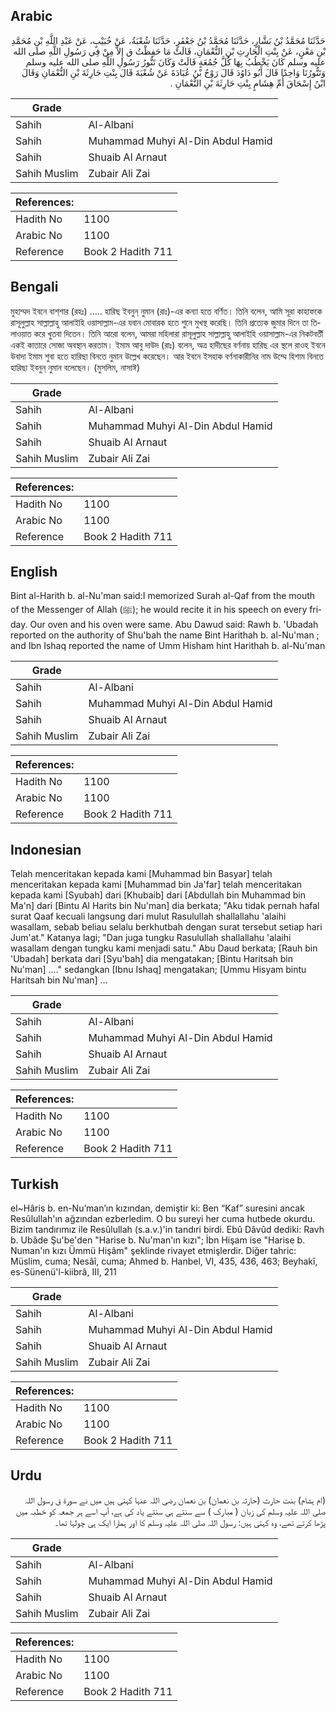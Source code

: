 ## Arabic


<div dir="rtl" lang="ar" style={{fontSize:'larger',backgroundColor:'#f8f9fa',padding:20}}>
حَدَّثَنَا مُحَمَّدُ بْنُ بَشَّارٍ، حَدَّثَنَا مُحَمَّدُ بْنُ جَعْفَرٍ، حَدَّثَنَا شُعْبَةُ، عَنْ خُبَيْبٍ، عَنْ عَبْدِ اللَّهِ بْنِ مُحَمَّدِ بْنِ مَعْنٍ، عَنْ بِنْتِ الْحَارِثِ بْنِ النُّعْمَانِ، قَالَتْ مَا حَفِظْتُ ق إِلاَّ مِنْ فِي رَسُولِ اللَّهِ صلى الله عليه وسلم كَانَ يَخْطُبُ بِهَا كُلَّ جُمُعَةٍ قَالَتْ وَكَانَ تَنُّورُ رَسُولِ اللَّهِ صلى الله عليه وسلم وَتَنُّورُنَا وَاحِدًا قَالَ أَبُو دَاوُدَ قَالَ رَوْحُ بْنُ عُبَادَةَ عَنْ شُعْبَةَ قَالَ بِنْتِ حَارِثَةَ بْنِ النُّعْمَانِ وَقَالَ ابْنُ إِسْحَاقَ أُمِّ هِشَامٍ بِنْتِ حَارِثَةَ بْنِ النُّعْمَانِ ‏.‏
</div>
<div style={{backgroundColor:'#f8f9fa',padding:20, marginBottom: 10}}><table> <thead> <tr> <th>Grade</th> <th></th> </tr> </thead> <tbody> <tr><td>Sahih</td><td>Al-Albani</td></tr><tr><td>Sahih</td><td>Muhammad Muhyi Al-Din Abdul Hamid</td></tr><tr><td>Sahih</td><td>Shuaib Al Arnaut</td></tr><tr><td>Sahih Muslim</td><td>Zubair Ali Zai</td></tr></tbody></table><table> <thead> <tr> <th>References:</th> <th></th> </tr> </thead> <tbody><tr><td>Hadith No</td><td>1100</td></tr><tr><td>Arabic No</td><td>1100</td></tr><tr><td>Reference</td><td>Book 2 Hadith 711</td></tr></tbody></table></div>

## Bengali


<div dir="ltr" lang="bn" style={{fontSize:'larger',backgroundColor:'#f8f9fa',padding:20}}>
মুহাম্মদ ইবনে বাশ্‌শার (রহঃ) ..... হারিছ ইবনুন্ নুমান (রাঃ)-এর কন্যা হতে বর্ণিত। তিনি বলেন, আমি সূরা কাহাফকে রাসূলুল্লাহ সাল্লাল্লাহু আলাইহি ওয়াসাল্লাম-এর যবান মোবারক হতে শুনে মুখস্থ করেছি। তিনি প্রত্যেক জুমার দিনে তা তিলাওয়াত করে খুতবা দিতেন। তিনি আরো বলেন, আমরা মহিলারা রাসূলুল্লাহ সাল্লাল্লাহু আলাইহি ওয়াসাল্লাম-এর নিকটবর্তী একই কাতারে সোজা অবস্থান করতাম। ইমাম আবু দাউদ (রাঃ) বলেন, অত্র হাদীছের বর্ণনায় হারিছ এর স্থলে রাওহ ইবনে উবাদা ইমাম শুবা হতে হারিছা বিনতে নুমান উল্লেখ করেছেন। আর ইবনে ইসহাক বর্ণনাকারীনির নাম উম্মে হিশাম বিনতে হারিছা ইবনুন্‌ নুমান বলেছেন। (মুসলিম, নাসাঈ)
</div>
<div style={{backgroundColor:'#f8f9fa',padding:20, marginBottom: 10}}><table> <thead> <tr> <th>Grade</th> <th></th> </tr> </thead> <tbody> <tr><td>Sahih</td><td>Al-Albani</td></tr><tr><td>Sahih</td><td>Muhammad Muhyi Al-Din Abdul Hamid</td></tr><tr><td>Sahih</td><td>Shuaib Al Arnaut</td></tr><tr><td>Sahih Muslim</td><td>Zubair Ali Zai</td></tr></tbody></table><table> <thead> <tr> <th>References:</th> <th></th> </tr> </thead> <tbody><tr><td>Hadith No</td><td>1100</td></tr><tr><td>Arabic No</td><td>1100</td></tr><tr><td>Reference</td><td>Book 2 Hadith 711</td></tr></tbody></table></div>

## English


<div dir="ltr" lang="en" style={{fontSize:'larger',backgroundColor:'#f8f9fa',padding:20}}>
Bint al-Harith b. al-Nu'man said:I memorized Surah al-Qaf from the mouth of the Messenger of Allah (ﷺ); he would recite it in his speech on every friday. Our oven and his oven were same. Abu Dawud said: Rawh b. 'Ubadah reported on the authority of Shu'bah the name Bint Harithah b. al-Nu'man ; and Ibn Ishaq reported the name of Umm Hisham hint Harithah b. al-Nu'man
</div>
<div style={{backgroundColor:'#f8f9fa',padding:20, marginBottom: 10}}><table> <thead> <tr> <th>Grade</th> <th></th> </tr> </thead> <tbody> <tr><td>Sahih</td><td>Al-Albani</td></tr><tr><td>Sahih</td><td>Muhammad Muhyi Al-Din Abdul Hamid</td></tr><tr><td>Sahih</td><td>Shuaib Al Arnaut</td></tr><tr><td>Sahih Muslim</td><td>Zubair Ali Zai</td></tr></tbody></table><table> <thead> <tr> <th>References:</th> <th></th> </tr> </thead> <tbody><tr><td>Hadith No</td><td>1100</td></tr><tr><td>Arabic No</td><td>1100</td></tr><tr><td>Reference</td><td>Book 2 Hadith 711</td></tr></tbody></table></div>

## Indonesian


<div dir="ltr" lang="id" style={{fontSize:'larger',backgroundColor:'#f8f9fa',padding:20}}>
Telah menceritakan kepada kami [Muhammad bin Basyar] telah menceritakan kepada kami [Muhammad bin Ja'far] telah menceritakan kepada kami [Syubah] dari [Khubaib] dari [Abdullah bin Muhammad bin Ma'n] dari [Bintu Al Harits bin Nu'man] dia berkata; "Aku tidak pernah hafal surat Qaaf kecuali langsung dari mulut Rasulullah shallallahu 'alaihi wasallam, sebab beliau selalu berkhutbah dengan surat tersebut setiap hari Jum'at." Katanya lagi; "Dan juga tungku Rasulullah shallallahu 'alaihi wasallam dengan tungku kami menjadi satu." Abu Daud berkata; [Rauh bin 'Ubadah] berkata dari [Syu'bah] dia mengatakan; [Bintu Haritsah bin Nu'man] …." sedangkan [Ibnu Ishaq] mengatakan; [Ummu Hisyam bintu Haritsah bin Nu'man] …
</div>
<div style={{backgroundColor:'#f8f9fa',padding:20, marginBottom: 10}}><table> <thead> <tr> <th>Grade</th> <th></th> </tr> </thead> <tbody> <tr><td>Sahih</td><td>Al-Albani</td></tr><tr><td>Sahih</td><td>Muhammad Muhyi Al-Din Abdul Hamid</td></tr><tr><td>Sahih</td><td>Shuaib Al Arnaut</td></tr><tr><td>Sahih Muslim</td><td>Zubair Ali Zai</td></tr></tbody></table><table> <thead> <tr> <th>References:</th> <th></th> </tr> </thead> <tbody><tr><td>Hadith No</td><td>1100</td></tr><tr><td>Arabic No</td><td>1100</td></tr><tr><td>Reference</td><td>Book 2 Hadith 711</td></tr></tbody></table></div>

## Turkish


<div dir="ltr" lang="tr" style={{fontSize:'larger',backgroundColor:'#f8f9fa',padding:20}}>
el~Hâris b. en-Nu’man’ın kızından, demiştir ki: Ben “Kaf” suresini ancak Resûlullah'ın ağzından ezberledim. O bu sureyi her cuma hutbede okurdu. Bizim tandırımız ile Resûlullah (s.a.v.)'in tandıri birdi. Ebû Dâvûd dediki: Ravh b. Ubâde Şu'be'den "Harise b. Nu'man'ın kızı"; İbn Hişam ise "Harise b. Numan'ın kızı Ümmü Hişâm" şeklinde rivayet etmişlerdir. Diğer tahric: Müslim, cuma; Nesâî, cuma; Ahmed b. Hanbel, VI, 435, 436, 463; Beyhakî, es-Sünenü'l-kiibrâ, III, 211
</div>
<div style={{backgroundColor:'#f8f9fa',padding:20, marginBottom: 10}}><table> <thead> <tr> <th>Grade</th> <th></th> </tr> </thead> <tbody> <tr><td>Sahih</td><td>Al-Albani</td></tr><tr><td>Sahih</td><td>Muhammad Muhyi Al-Din Abdul Hamid</td></tr><tr><td>Sahih</td><td>Shuaib Al Arnaut</td></tr><tr><td>Sahih Muslim</td><td>Zubair Ali Zai</td></tr></tbody></table><table> <thead> <tr> <th>References:</th> <th></th> </tr> </thead> <tbody><tr><td>Hadith No</td><td>1100</td></tr><tr><td>Arabic No</td><td>1100</td></tr><tr><td>Reference</td><td>Book 2 Hadith 711</td></tr></tbody></table></div>

## Urdu


<div dir="rtl" lang="ur" style={{fontSize:'larger',backgroundColor:'#f8f9fa',padding:20}}>
(ام ہشام) بنت حارث (حارثہ بن نعمان) بن نعمان رضی اللہ عنہا کہتی ہیں میں نے سورۃ ق رسول اللہ صلی اللہ علیہ وسلم کی زبان ( مبارک ) سے سنتے ہی سنتے یاد کی ہے، آپ اسے ہر جمعہ کو خطبہ میں پڑھا کرتے تھے، وہ کہتی ہیں: رسول اللہ صلی اللہ علیہ وسلم کا اور ہمارا ایک ہی چولہا تھا۔
</div>
<div style={{backgroundColor:'#f8f9fa',padding:20, marginBottom: 10}}><table> <thead> <tr> <th>Grade</th> <th></th> </tr> </thead> <tbody> <tr><td>Sahih</td><td>Al-Albani</td></tr><tr><td>Sahih</td><td>Muhammad Muhyi Al-Din Abdul Hamid</td></tr><tr><td>Sahih</td><td>Shuaib Al Arnaut</td></tr><tr><td>Sahih Muslim</td><td>Zubair Ali Zai</td></tr></tbody></table><table> <thead> <tr> <th>References:</th> <th></th> </tr> </thead> <tbody><tr><td>Hadith No</td><td>1100</td></tr><tr><td>Arabic No</td><td>1100</td></tr><tr><td>Reference</td><td>Book 2 Hadith 711</td></tr></tbody></table></div>